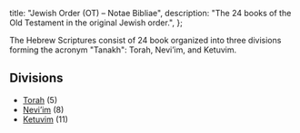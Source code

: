   title: "Jewish Order (OT) – Notae Bibliae",
  description: "The 24 books of the Old Testament in the original Jewish order.",
};

<Initial text="Jewish Order (OT)"/>

The Hebrew Scriptures consist of 24 book organized into three divisions forming the acronym "Tanakh": Torah, Nevi’im, and Ketuvim.

## Divisions

* [Torah](/bible/old-testament/jewish-order/torah) (5)
* [Nevi’im](/bible/old-testament/jewish-order/neviim) (8)
* [Ketuvim](/bible/old-testament/jewish-order/ketuvim) (11)
